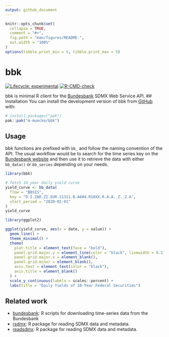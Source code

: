 ```yaml
---
output: github_document
---
```


<!-- README.md is generated from README.Rmd. Please edit that file -->

```r
knitr::opts_chunk$set(
  collapse = TRUE,
  comment = "#>",
  fig.path = "man/figures/README-",
  out.width = "100%"
)
options(tibble.print_min = 5, tibble.print_max = 5)
```

# bbk

<!-- badges: start -->
[![Lifecycle: experimental](https://img.shields.io/badge/lifecycle-experimental-orange.svg)](https://lifecycle.r-lib.org/articles/stages.html#experimental)
[![R-CMD-check](https://github.com/m-muecke/bbk/actions/workflows/R-CMD-check.yaml/badge.svg)](https://github.com/m-muecke/bbk/actions/workflows/R-CMD-check.yaml)
<!-- badges: end -->

bbk is minimal R client for the [Bundesbank](https://www.bundesbank.de/en/statistics/time-series-databases/help-for-sdmx-web-service) SDMX Web Service API.
## Installation
You can install the development version of bbk from [GitHub](https://github.com/) with:

```r
# install.packages("pak")
pak::pak("m-muecke/bbk")
```

## Usage

bbk functions are prefixed with `bb_` and follow the naming convention of the API.
The usual workflow would be to search for the time series key on the [Bundesbank website](https://www.bundesbank.de/en/statistics/time-series-databases)
and then use it to retrieve the data with either `bb_data()` or `bb_series` depending on your needs.

```r
library(bbk)

# fetch 10 year daily yield curve
yield_curve <- bb_data(
  flow = "BBSIS",
  key = "D.I.ZAR.ZI.EUR.S1311.B.A604.R10XX.R.A.A._Z._Z.A",
  start_period = "2020-01-01"
)
yield_curve
```

```r
library(ggplot2)

ggplot(yield_curve, aes(x = date, y = value)) +
  geom_line() +
  theme_minimal() +
  theme(
    plot.title = element_text(face = "bold"),
    panel.grid.major.y = element_line(color = "black", linewidth = 0.2),
    panel.grid.major.x = element_blank(),
    panel.grid.minor = element_blank(),
    axis.text = element_text(color = "black"),
    axis.title = element_blank()
  ) +
  scale_y_continuous(labels = scales::percent) +
  labs(title = "Daily Yields of 10-Year Federal Securities")
```

## Related work

* [bundesbank](https://github.com/enricoschumann/bundesbank): R scripts for downloading time-series data from the Bundesbank
* [rsdmx](https://github.com/opensdmx/rsdmx): R package for reading SDMX data and metadata.
* [readsdmx](https://github.com/mdequeljoe/readsdmx): R package for reading SDMX data and metadata.
